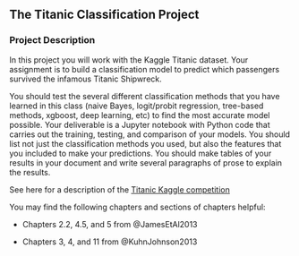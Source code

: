## The Titanic Classification Project {-}

\vspace{5mm}

### Project Description {-}

In this project you will work with the Kaggle Titanic dataset. Your assignment is to 
build a classification model to predict which passengers survived the infamous Titanic
Shipwreck. 

\vspace{3mm}

You should test the several different classification methods that you have learned in this
class (naive Bayes, logit/probit regression, tree-based methods, xgboost, deep learning,
etc) to find the most accurate model possible. Your deliverable is a Jupyter notebook with
Python code that carries out the training, testing, and comparison of your models. You should
list not just the classification methods you used, but also the features that you included 
to make your predictions. You should make tables of your results in your document and write
several paragraphs of prose to explain the results.

\vspace{3mm}

See here for a description of the [Titanic Kaggle competition](https://www.kaggle.com/competitions/titanic/overview)

\vspace{3mm}

You may find the following chapters and sections of chapters helpful: 

- Chapters 2.2, 4.5, and 5 from @JamesEtAl2013

- Chapters 3, 4, and 11 from @KuhnJohnson2013 

\pagebreak
